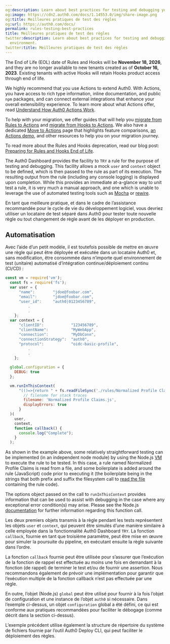 ```yaml
---
og:description: Learn about best practices for testing and debugging your Auth0 environment.
og:image: https://cdn2.auth0.com/docs/1.14553.0/img/share-image.png
og:title: Meilleures pratiques de test des règles
og:url: https://auth0.com/docs/
permalink: rules-testing-best-practices
title: Meilleures pratiques de test des règles
twitter:description: Learn about best practices for testing and debugging your Auth0
  environment.
twitter:title: Meilleures pratiques de test des règles
---
```


<Warning>

The End of Life (EOL) date of Rules and Hooks will be **November 18, 2026**, and they are no longer available to new tenants created as of **October 16, 2023**. Existing tenants with active Hooks will retain Hooks product access through end of life.

We highly recommend that you use Actions to extend Auth0. With Actions, you have access to rich type information, inline documentation, and public `npm` packages, and can connect external integrations that enhance your overall extensibility experience. To learn more about what Actions offer, read [Understand How Auth0 Actions Work](/docs/customize/actions/actions-overview).

To help with your migration, we offer guides that will help you [migrate from Rules to Actions](/docs/customize/actions/migrate/migrate-from-rules-to-actions) and [migrate from Hooks to Actions](/docs/customize/actions/migrate/migrate-from-hooks-to-actions). We also have a dedicated [Move to Actions](https://auth0.com/extensibility/movetoactions) page that highlights feature comparisons, [an Actions demo](https://www.youtube.com/watch?v=UesFSY1klrI), and other resources to help you on your migration journey.

To read more about the Rules and Hooks deprecation, read our blog post: [Preparing for Rules and Hooks End of Life](https://auth0.com/blog/preparing-for-rules-and-hooks-end-of-life/).

</Warning>

The <Tooltip tip="Auth0 Dashboard: Auth0's main product to configure your services." cta="View Glossary" href="/docs/glossary?term=Auth0+Dashboard">Auth0 Dashboard</Tooltip> provides the facility to `TRY` a rule for the purpose of testing and debugging. This facility allows a mock `user` and `context` object to be defined, which is then passed to the rule as part of its execution. The resulting output from the rule (including any console logging) is displayed upon completion. While this provides an immediate at-a-glance way to unit test a rule, it is very much a manual approach, and one which is unable to leverage the use of automated testing tools such as [Mocha](https://mochajs.org/) or [rewire](https://www.npmjs.com/package/rewire).

En tant que meilleure pratique, et dans le cadre de l’assistance recommandée pour le cycle de vie du développement logiciel, vous devriez utiliser un locataire de test séparé dans Auth0 pour tester toute nouvelle règle ou tout changement de règle avant de les déployer en production.

## Automatisation

Avec l’aide d’un petit modèle, il est toutefois possible de mettre en œuvre une règle qui peut être déployée et exécutée dans un locataire Auth0 et, sans modification, être consommée dans n’importe quel environnement de test (unitaire) automatisé d’intégration continue/déploiement continu (CI/CD) :

```javascript lines expandable
const vm = require('vm');
  const fs = require('fs');
  var user = {
      "name":        "jdoe@foobar.com",
      "email":       "jdoe@foobar.com",
      "user_id":     "auth0|0123456789",
          .
          .
    };
  var context = {
      "clientID":            "123456789",
      "clientName":          "MyWebApp",
      "connection":          "MyDbConn",
      "connectionStrategy":  "auth0",
      "protocol":            "oidc-basic-profile",
          .
          .
    };

  global.configuration = {
    DEBUG: true
  };

  vm.runInThisContext(
      "(()=>{return " + fs.readFileSync('./rules/Normalized Profile Claims.js') + " })();", {
        // filename for stack traces
        filename: 'Normalized Profile Claims.js',
        displayErrors: true
      }
  )(
    user,
    context,
    function callback() {
      console.log("Complete");
    }
  );
```






As shown in the example above, some relatively straightforward testing can be implemented (in an independent node module) by using the Node.js [VM](https://www.w3schools.com/nodejs/ref_vm.asp) to execute the rule to be tested. In this case, a rule named Normalized Profile Claims is read from a file, and some boilerplate is added around the rule (JavaScript) code prior to executing it (the boilerplate being in the strings that both prefix and suffix the filesystem call to [read the file](https://nodejs.org/api/fs.html#fs_fs_readfilesync_path_options) containing the rule code).

The options object passed on the call to `runInThisContext` provides information that can be used to assist with debugging in the case where any exceptional error condition(s) may arise. Please see the Node.js [documentation](https://node.readthedocs.io/en/stable/api/vm/) for further information regarding this function call.

Les deux premiers objets transmis à la règle pendant les tests représentent les objets `user` et `context`, qui peuvent être simulés d’une manière similaire à celle employée dans la fonctionnalité Auth0 Dashboard `TRY`. La fonction `callback`, fournie en tant que troisième paramètre, peut être mise en œuvre pour simuler la poursuite du pipeline, en exécutant ensuite la règle suivante dans l’ordre.

La fonction `callback` fournie peut être utilisée pour s’assurer que l’exécution de la fonction de rappel est effectuée au moins une fois en demandant à la fonction (de rappel) de terminer le test et/ou de fournir une assertion. Nous recommandons également de prévoir une implémentation pour garantir que l’exécution multiple de la fonction callback n’est pas effectuée par une règle.

En outre, l’objet (Node.js) `global` peut être utilisé pour fournir à la fois l’objet de configuration et une instance de l’objet `auth0` si nécessaire. Dans l’exemple ci-dessus, un objet `configuration` global a été défini, ce qui est conforme aux pratiques recommandées pour faciliter le débogage (comme décrit dans la section ci-dessus).

L’exemple précédent utilise également la structure de répertoire du système de fichiers fournie par l’outil Auth0 Deploy CLI, qui peut faciliter le déploiement des règles.